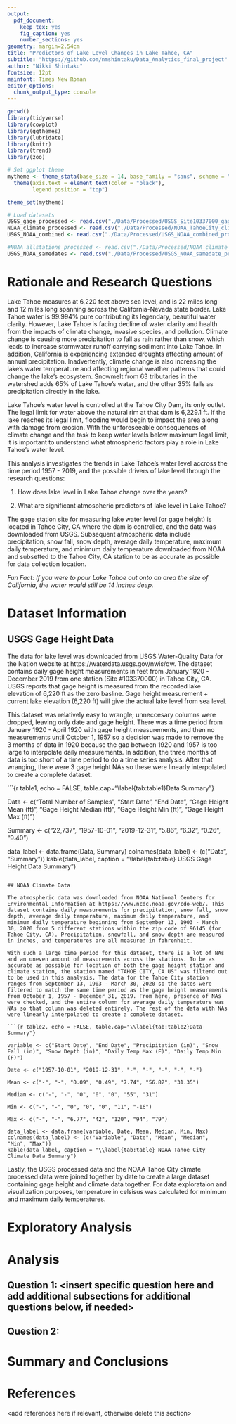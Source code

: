 ```yaml
---
output: 
  pdf_document:
    keep_tex: yes
    fig_caption: yes
    number_sections: yes
geometry: margin=2.54cm
title: "Predictors of Lake Level Changes in Lake Tahoe, CA"
subtitle: "https://github.com/nmshintaku/Data_Analytics_final_project"
author: "Nikki Shintaku"
fontsize: 12pt
mainfont: Times New Roman
editor_options: 
  chunk_output_type: console
---
```


\newpage
\tableofcontents 
\newpage
\listoftables 
\newpage
\listoffigures 
\newpage

```r
getwd()
library(tidyverse)
library(cowplot)
library(ggthemes)
library(lubridate)
library(knitr)
library(trend)
library(zoo)

# Set ggplot theme
mytheme <- theme_stata(base_size = 14, base_family = "sans", scheme = "s2mono") +
  theme(axis.text = element_text(color = "black"), 
        legend.position = "top")

theme_set(mytheme)

# Load datasets
USGS_gage_processed <- read.csv("./Data/Processed/USGS_Site10337000_gage_processed.csv")
NOAA_climate_processed <- read.csv("./Data/Processed/NOAA_TahoeCity_climate_processed.csv")
USGS_NOAA_combined <- read.csv("./Data/Processed/USGS_NOAA_combined_processed.csv")

#NOAA_allstations_processed <- read.csv("./Data/Processed/NOAA_climate_allstations_processed.csv")
USGS_NOAA_samedates <- read.csv("./Data/Processed/USGS_NOAA_samedate_processed.csv")

```

# Rationale and Research Questions

Lake Tahoe measures at 6,220 feet above sea level, and is 22 miles long and 12 miles long spanning across the California-Nevada state border. Lake Tahoe water is 99.994% pure contributing its legendary, beautiful water clarity. However, Lake Tahoe is facing decline of water clarity and health from the impacts of climate change, invasive species, and pollution. Climate change is causing more precipitation to fall as rain rather than snow, which leads to increase stormwater runoff carrying sediment into Lake Tahoe. In addition, California is experiencing extended droughts affecting amount of annual precipitation. Inadvertently, climate change is also increasing the lake's water temperature and affecting regional weather patterns that could change the lake's ecosystem. Snowmelt from 63 tributaries in the watershed adds 65% of Lake Tahoe's water, and the other 35% falls as precipitation directly in the lake. 

Lake Tahoe's water level is controlled at the Tahoe City Dam, its only outlet. The legal limit for water above the natural rim at that dam is 6,229.1 ft. If the lake reaches its legal limit, flooding would begin to impact the area along with damage from erosion. With the unforeseeable consequences of climate change and the task to keep water levels below maximum legal limit, it is important to understand what atmospheric factors play a role in Lake Tahoe's water level. 

This analysis investigates the trends in Lake Tahoe's water level accross the time period 1957 - 2019, and the possible drivers of lake level through the research questions:

1. How does lake level in Lake Tahoe change over the years?

2. What are significant atmospheric predictors of lake level in Lake Tahoe?

The gage station site for measuring lake water level (or gage height) is located in Tahoe City, CA where the dam is controlled, and the data was downloaded from USGS. Subsequent atmospheric data include precipitation, snow fall, snow depth, average daily temperature, maximum daily temperature, and minimum daily temperature downloaded from NOAA and subsetted to the Tahoe City, CA station to be as accurate as possible for data collection location. 

*Fun Fact: If you were to pour Lake Tahoe out onto an area the size of California, the water would still be 14 inches deep.*

\newpage

# Dataset Information

## USGS Gage Height Data

The data for lake level was downloaded from USGS Water-Quality Data for the Nation website at https://waterdata.usgs.gov/nwis/qw. The dataset contains daily gage height measurements in feet from January 1920 - December 2019 from one station (Site #103370000) in Tahoe City, CA. USGS reports that gage height is measured from the recorded lake elevation of 6,220 ft as the zero basline. Gage height measurement + current lake elevation (6,220 ft) will give the actual lake level from sea level. 

This dataset was relatively easy to wrangle; unneccesary columns were dropped, leaving only date and gage height. There was a time period from January 1920 - April 1920 with gage height measurements, and then no measurements until October 1, 1957 so a decision was made to remove the 3 months of data in 1920 because the gap between 1920 and 1957 is too large to interpolate daily measurements. In addition, the three months of data is too short of a time period to do a time series analysis. After that wranging, there were 3 gage height NAs so these were linearly interpolated to create a complete dataset. 

```{r table1, echo = FALSE, table.cap="\\label{tab:table1}Data Summary"}

Data <- c("Total Number of Samples", "Start Date", "End Date", "Gage Height Mean (ft)", "Gage Height Median (ft)", "Gage Height Min (ft)", "Gage Height Max (ft)")

Summary <- c("22,737", "1957-10-01", "2019-12-31", "5.86", "6.32", "0.26", "9.40")

data_label <- data.frame(Data, Summary)
colnames(data_label) <- (c("Data", "Summary"))
kable(data_label, caption = "\\label{tab:table} USGS Gage Height Data Summary")

```

## NOAA Climate Data

The atmospheric data was downloaded from NOAA National Centers for Environmental Information at https://www.ncdc.noaa.gov/cdo-web/. This dataset contains daily measurements for precipitation, snow fall, snow depth, average daily temperature, maximum daily temperature, and minimum daily temperature beginning from September 13, 1903 - March 30, 2020 from 5 different stations within the zip code of 96145 (for Tahoe City, CA). Precipitation, snowfall, and snow depth are measured in inches, and temperatures are all measured in fahrenheit. 

With such a large time period for this dataset, there is a lot of NAs and an uneven amount of measurements across the stations. To be as accurate as possible for location of both the gage height station and climate station, the station named "TAHOE CITY, CA US" was filterd out to be used in this analysis. The data for the Tahoe City station ranges from September 13, 1903 - March 30, 2020 so the dates were filtered to match the same time period as the gage height measurements from October 1, 1957 - December 31, 2019. From here, presence of NAs were checked, and the entire column for average daily temperature was NAs so that column was deleted entirely. The rest of the data with NAs were linearly interpolated to create a complete dataset.   

```{r table2, echo = FALSE, table.cap="\\label{tab:table2}Data Summary"}

variable <- c("Start Date", "End Date", "Precipitation (in)", "Snow Fall (in)", "Snow Depth (in)", "Daily Temp Max (F)", "Daily Temp Min (F)")

Date <- c("1957-10-01", "2019-12-31", "-", "-", "-", "-", "-")

Mean <- c("-", "-", "0.09", "0.49", "7.74", "56.82", "31.35")

Median <- c("-", "-", "0", "0", "0", "55", "31")
  
Min <- c("-", "-", "0", "0", "0", "11", "-16")
  
Max <- c("-", "-", "6.77", "42", "120", "94", "79")

data_label <- data.frame(variable, Date, Mean, Median, Min, Max)
colnames(data_label) <- (c("Variable", "Date", "Mean", "Median", "Min", "Max"))
kable(data_label, caption = "\\label{tab:table} NOAA Tahoe City Climate Data Summary")
```

Lastly, the USGS processed data and the NOAA Tahoe City climate processed data were joined together by date to create a large dataset containing gage height and climate data together. For data explorataion and visualization purposes, temperature in celsisus was calculated for minimum and maximum daily temperatures. 

\newpage

# Exploratory Analysis 



\newpage

# Analysis



## Question 1: <insert specific question here and add additional subsections for additional questions below, if needed>

## Question 2: 




\newpage

# Summary and Conclusions


\newpage

# References
<add references here if relevant, otherwise delete this section> 

